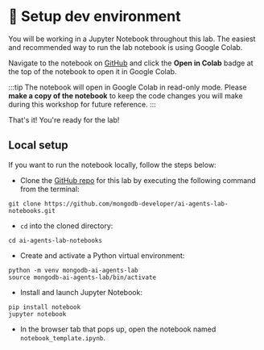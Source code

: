 
# 👐 Setup dev environment

You will be working in a Jupyter Notebook throughout this lab. The easiest and recommended way to run the lab notebook is using Google Colab. 

Navigate to the notebook on [GitHub](https://github.com/mongodb-developer/ai-agents-lab-notebooks/blob/main/notebook_template.ipynb) and click the **Open in Colab** badge at the top of the notebook to open it in Google Colab.

:::tip
The notebook will open in Google Colab in read-only mode. Please **make a copy of the notebook** to keep the code changes you will make during this workshop for future reference.
:::

<Screenshot url="https://github.com/mongodb-developer/ai-agents-lab-notebooks" src="img/screenshots/50-dev-env/1-open-colab.png" alt="Open in Colab" />

That's it! You're ready for the lab!

## Local setup

If you want to run the notebook locally, follow the steps below:

* Clone the [GitHub repo](https://github.com/mongodb-developer/ai-agents-lab-notebooks.git) for this lab by executing the following command from the terminal:

```
git clone https://github.com/mongodb-developer/ai-agents-lab-notebooks.git
```

* `cd` into the cloned directory:

```
cd ai-agents-lab-notebooks
```

* Create and activate a Python virtual environment:

```
python -m venv mongodb-ai-agents-lab
source mongodb-ai-agents-lab/bin/activate
```

* Install and launch Jupyter Notebook:

```
pip install notebook
jupyter notebook
```

* In the browser tab that pops up, open the notebook named `notebook_template.ipynb`.

<Screenshot url="localhost:8888/tree" src="img/screenshots/50-dev-env/2-jupyter-notebook.png" alt="Jupyter Notebook" />